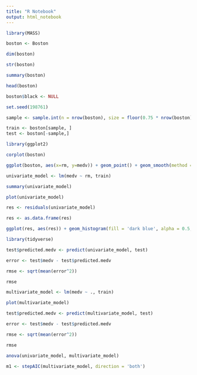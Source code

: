 ```yaml
---
title: "R Notebook"
output: html_notebook
---
```


```r
library(MASS)
```


```r
boston <- Boston
```

```r
dim(boston)

str(boston)
```

```r
summary(boston)
```

```r
head(boston)
```

```r
boston$black <- NULL
```

```r
set.seed(198761)

sample <- sample.int(n = nrow(boston), size = floor(0.75 * nrow(boston)))

train <- boston[sample, ]
test <- boston[-sample,]
```

```r
library(ggplot2)
```

```r
corplot(boston)
```


```r
ggplot(boston, aes(x=rm, y=medv)) + geom_point() + geom_smooth(method = 'lm')
```

```r
univariate_model <- lm(medv ~ rm, train)

summary(univariate_model)
```

```r
plot(univariate_model)
```

```r
res <- residuals(univariate_model)

res <- as.data.frame(res)

ggplot(res, aes(res)) + geom_histogram(fill = 'dark blue', alpha = 0.5, binwidth = 2)
```
```r
library(tidyverse)
```

```r
test$predicted.medv <- predict(univariate_model, test)

error <- test$medv - test$predicted.medv

rmse <- sqrt(mean(error^2))

rmse
```

```r
multivariate_model <- lm(medv ~ ., train)

plot(multivariate_model)
```

```r
test$predicted.medv <- predict(multivariate_model, test)
```

```r
error <- test$medv - test$predicted.medv

rmse <- sqrt(mean(error^2))

rmse
```

```r
anova(univariate_model, multivariate_model)
```

```r
m1 <- stepAIC(multivariate_model, direction = 'both')
```

